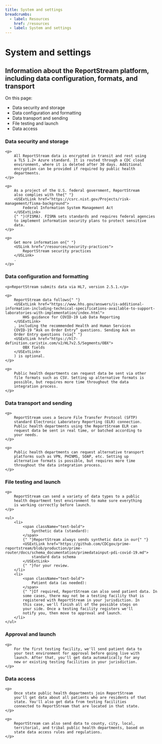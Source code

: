 ```yaml
---
title: System and settings
breadcrumbs:
  - label: Resources
    href: /resources
  - label: System and settings
---
```


<h1 id="anchor-top">System and settings</h1>

<h2>
    Information about the ReportStream platform, including data
    configuration, formats, and transport
</h2>

<p className="text-bold">On this page:</p>
<ul>
    <li>
        <USLink href="#data-security-and-storage">
            Data security and storage
        </USLink>
    </li>
    <li>
        <USLink href="#data-configuration-and-formatting">
            Data configuration and formatting
        </USLink>
    </li>
    <li>
        <USLink href="#data-transport-and-sending">
            Data transport and sending
        </USLink>
    </li>
    <li>
        <USLink href="#file-testing-and-launch">
            File testing and launch
        </USLink>
    </li>
    <li>
        <USLink href="#data-access">Data access</USLink>
    </li>
</ul>

<section>
    <h3 id="data-security-and-storage">
        Data security and storage
    </h3>

    <p>
        All ReportStream data is encrypted in transit and rest using
        a TLS 1.2+ Azure standard. It is routed through a CDC cloud
        environment, where it is deleted after 30 days. Additional
        encryption can be provided if required by public health
        departments.
    </p>

    <p>
        As a project of the U.S. federal government, ReportStream
        also complies with the{" "}
        <USExtLink href="https://csrc.nist.gov/Projects/risk-management/fisma-background">
            Federal Information System Management Act
        </USExtLink>
        {" "}(FISMA). FISMA sets standards and requires federal agencies
        to implement information security plans to protect sensitive
        data.
    </p>

    <p>
        Get more information on{" "}
        <USLink href="/resources/security-practices">
            ReportStream security practices
        </USLink>
        .
    </p>
</section>
<section>
    <h3 id="data-configuration-and-formatting">
        Data configuration and formatting
    </h3>

    <p>ReportStream submits data via HL7, version 2.5.1.</p>

    <p>
        ReportStream data follows{" "}
        <USExtLink href="https://www.hhs.gov/answers/is-additional-information-including-technical-specifications-available-to-support-laboratories-with-implementation/index.html">
            HHS guidance for COVID-19 Lab Data Reporting
        </USExtLink>
        , including the recommended Health and Human Services
        COVID-19 “Ask on Order Entry” questions. Sending Ask on
        Order Entry questions (via{" "}
        <USExtLink href="https://hl7-definition.caristix.com/v2/HL7v2.5/Segments/OBX">
            OBX fields
        </USExtLink>
        ) is optional.
    </p>

    <p>
        Public health departments can request data be sent via other
        file formats such as CSV. Setting up alternative formats is
        possible, but requires more time throughout the data
        integration process.
    </p>
</section>
<section>
    <h3 id="data-transport-and-sending">
        Data transport and sending
    </h3>

    <p>
        ReportStream uses a Secure File Transfer Protocol (SFTP)
        standard Electronic Laboratory Reporting (ELR) connection.
        Public health departments using the ReportStream ELR can
        request data be sent in real time, or batched according to
        your needs.
    </p>

    <p>
        Public health departments can request alternative transport
        platforms such as VPN, PHINMS, SOAP, etc. Setting up
        alternative formats is possible, but requires more time
        throughout the data integration process.
    </p>
</section>
<section>
    <h3 id="file-testing-and-launch">File testing and launch</h3>

    <p>
        ReportStream can send a variety of data types to a public
        health department test environment to make sure everything
        is working correctly before launch.
    </p>

    <ul>
        <li>
            <span className="text-bold">
                Synthetic data (standard):
            </span>
            {" "}ReportStream always sends synthetic data in our{" "}
            <USExtLink href="https://github.com/CDCgov/prime-reportstream/blob/production/prime-router/docs/schema_documentation/primedatainput-pdi-covid-19.md">
                standard data schema
            </USExtLink>
            {" "}for your review.
        </li>
        <li>
            <span className="text-bold">
                Patient data (as needed):
            </span>
            {" "}If required, ReportStream can also send patient data. In
            some cases, there may not be a testing facility that is
            registered with ReportStream in your jurisdiction. In
            this case, we'll finish all of the possible steps on
            your side. Once a testing facility registers we'll
            notify you, then move to approval and launch.
        </li>
    </ul>
</section>
<section>
    <h3>Approval and launch</h3>

    <p>
        For the first testing facility, we'll send patient data to
        your test environment for approval before going live with
        launch. After that, you'll get data automatically for any
        new or existing testing facilities in your jurisdiction.
    </p>
</section>
<section>
    <h3 id="data-access">Data access</h3>

    <p>
        Once state public health departments join ReportStream
        you'll get data about all patients who are residents of that
        state. You'll also get data from testing facilities
        connected to ReportStream that are located in that state.
    </p>

    <p>
        ReportStream can also send data to county, city, local,
        territorial, and tribal public health departments, based on
        state data access rules and regulations.
    </p>
</section>